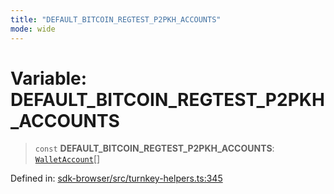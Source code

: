 ```yaml
---
title: "DEFAULT_BITCOIN_REGTEST_P2PKH_ACCOUNTS"
mode: wide
---
```

  
# Variable: DEFAULT\_BITCOIN\_REGTEST\_P2PKH\_ACCOUNTS

> `const` **DEFAULT\_BITCOIN\_REGTEST\_P2PKH\_ACCOUNTS**: [`WalletAccount`](../WalletAccount/readme)[]

Defined in: [sdk-browser/src/turnkey-helpers.ts:345](https://github.com/tkhq/sdk/blob/main/packages/sdk-browser/src/turnkey-helpers.ts#L345)
